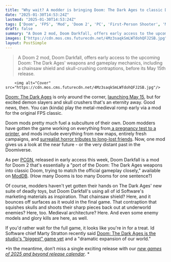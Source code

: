 ```yaml
---
title: "Why wait? A modder is bringing Doom: The Dark Ages to classic Doom with all its deadly toys included"
date: "2025-01-30T14:53:24Z"
lastmod: "2025-01-30T14:53:24Z"
tags: ['Doom', 'FPS', 'Mod', 'Doom 2', 'PC', 'First-Person Shooter', 'Medieval']
draft: false
summary: "A Doom 2 mod, Doom Darkfall, offers early access to the upcoming Doom: The Dark Ages' weapons and gameplay mechanics, including a chainsaw shield and skull-crushing contraptions, before its May 15th release."
images: ["https://cdn.mos.cms.futurecdn.net/4Mz3saqkSmLWTdohQFJ2SB.jpg"]
layout: PostSimple
---
```

> A Doom 2 mod, Doom Darkfall, offers early access to the upcoming Doom: The Dark Ages' weapons and gameplay mechanics, including a chainsaw shield and skull-crushing contraptions, before its May 15th release.


        <img alt="Cover" src="https://cdn.mos.cms.futurecdn.net/4Mz3saqkSmLWTdohQFJ2SB.jpg"/>
        
[Doom: The Dark Ages](https://www.gamesradar.com/games/fps/doom-the-dark-ages-guide/) is only around the corner, [launching May 15](https://www.gamesradar.com/games/fps/doom-the-dark-ages-release-date/), but for excited demon slayers and skull crushers that's an eternity away. Good news, then. You can (kinda) play the metal-medieval romp early via a mod for the original FPS classic.

Doom mods pretty much fuel a subculture of their own. Doom modders have gotten the game working on everything from[ a pregnancy test to a printer](https://www.gamesradar.com/12-things-that-prove-that-doom-will-run-on-literally-anything/), and mods include everything from new maps, entirely fresh campaigns, and [surrealist horror tributes to long-lost friends](https://www.doomworld.com/forum/topic/134292-myhousewad/). Now, one mod gives us a look at the near future - or the very distant past in the Doomiverse.

As per [PCGN](https://www.pcgamesn.com/doom-the-dark-ages/classic-mod), released in early access this week, Doom Darkfall is a mod for Doom 2 that's essentially a "port of the Doom: The Dark Ages weapons into classic Doom, trying to match the official gameplay closely," available on [ModDB](https://www.moddb.com/mods/doom-darkfall). (How many Dooms is too many Dooms for one sentence?)

Of course, modders haven't yet gotten their hands on The Dark Ages' new suite of deadly toys, but Doom Darkfall's using all of id Software's marketing materials as inspiration. That chainsaw shield? Here, and it bounces off surfaces as it would in the final game. That contraption that squishes skulls and shoots their sharp pieces back out at underworld enemies? Here, too. Medieval architecture? Here. And even some enemy models and glory kills are here, as well. 

If you'd rather wait for the full game, it looks like you're in for a treat. Id Software chief Marty Stratton recently said [Doom: The Dark Ages is the studio's "biggest" game yet](https://www.gamesradar.com/games/fps/doom-the-dark-ages-is-id-softwares-biggest-game-world-ever-its-a-dramatic-expansion-for-our-world/) and a "dramatic expansion of our world."

*In the meantime, don’t miss a single exciting release with our *[<em>new games of 2025 and beyond release calendar</em>](https://www.gamesradar.com/video-game-release-dates/)*. * 
        